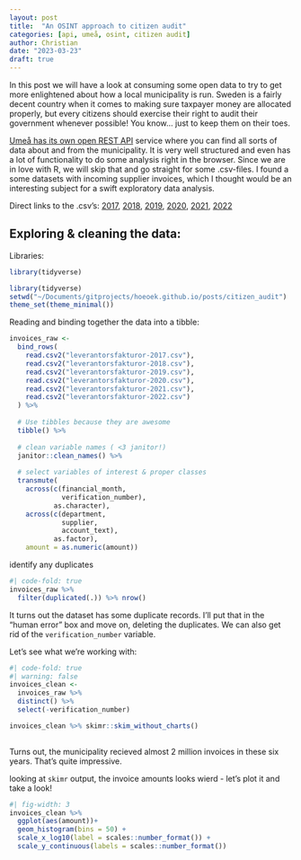 ```yaml
---
layout: post
title:  "An OSINT approach to citizen audit"
categories: [api, umeå, osint, citizen audit]
author: Christian
date: "2023-03-23"
draft: true
---
```


[](citizen.jpg){fig-align="center" width="40%"}

In this post we will have a look at consuming some open data to try to get more enlightened about how a local municipality is run. Sweden is a fairly decent country when it comes to making sure taxpayer money are allocated properly, but every citizens should exercise their right to audit their government whenever possible! You know... just to keep them on their toes.

[Umeå has its own open REST API](https://opendata.umea.se/api) service where you can find all sorts of data about and from the municipality. It is very well structured and even has a lot of functionality to do some analysis right in the browser. Since we are in love with R, we will skip that and go straight for some .csv-files. I found a some datasets with incoming supplier invoices, which I thought would be an interesting subject for a swift exploratory data analysis.

Direct links to the .csv's: [2017](https://opendata.umea.se/api/explore/v2.1/catalog/datasets/leverantorsfakturor-2017/exports/csv?lang=en&timezone=Europe%2FStockholm&use_labels=true&delimiter=%3B), [2018](https://opendata.umea.se/api/explore/v2.1/catalog/datasets/leverantorsfakturor-2018/exports/csv?lang=en&timezone=Europe%2FStockholm&use_labels=true&delimiter=%3B), [2019](https://opendata.umea.se/api/explore/v2.1/catalog/datasets/leverantorsfakturor-2019/exports/csv?lang=en&timezone=Europe%2FStockholm&use_labels=true&delimiter=%3B), [2020](https://opendata.umea.se/api/explore/v2.1/catalog/datasets/leverantorsfakturor-2020/exports/csv?lang=en&timezone=Europe%2FStockholm&use_labels=true&delimiter=%3B), [2021](https://opendata.umea.se/api/explore/v2.1/catalog/datasets/leverantorsfakturor-2021/exports/csv?lang=en&timezone=Europe%2FStockholm&use_labels=true&delimiter=%3B), [2022](https://opendata.umea.se/api/explore/v2.1/catalog/datasets/leverantorsfakturor-2022/exports/csv?lang=en&timezone=Europe%2FStockholm&use_labels=true&delimiter=%3B)

## Exploring & cleaning the data:

Libraries:

```r
library(tidyverse)
```

```r
library(tidyverse)
setwd("~/Documents/gitprojects/hoeoek.github.io/posts/citizen_audit")
theme_set(theme_minimal())
```

Reading and binding together the data into a tibble:

```r
invoices_raw <- 
  bind_rows(
    read.csv2("leverantorsfakturor-2017.csv"),
    read.csv2("leverantorsfakturor-2018.csv"),
    read.csv2("leverantorsfakturor-2019.csv"),
    read.csv2("leverantorsfakturor-2020.csv"),
    read.csv2("leverantorsfakturor-2021.csv"),
    read.csv2("leverantorsfakturor-2022.csv")
  ) %>% 
  
  # Use tibbles because they are awesome
  tibble() %>% 
  
  # clean variable names ( <3 janitor!)
  janitor::clean_names() %>% 
  
  # select variables of interest & proper classes
  transmute(
    across(c(financial_month, 
             verification_number),
           as.character),
    across(c(department,
             supplier,
             account_text), 
           as.factor),
    amount = as.numeric(amount))
```

identify any duplicates

```r
#| code-fold: true
invoices_raw %>% 
  filter(duplicated(.)) %>% nrow()
```

It turns out the dataset has some duplicate records. I'll put that in the "human error" box and move on, deleting the duplicates. We can also get rid of the `verification_number` variable.

Let's see what we're working with:

```r
#| code-fold: true
#| warning: false
invoices_clean <- 
  invoices_raw %>% 
  distinct() %>% 
  select(-verification_number)

invoices_clean %>% skimr::skim_without_charts()
  
```

Turns out, the municipality recieved almost 2 million invoices in these six years. That's quite impressive.

looking at `skimr` output, the invoice amounts looks wierd - let's plot it and take a look!

```r
#| fig-width: 3
invoices_clean %>% 
  ggplot(aes(amount))+
  geom_histogram(bins = 50) +
  scale_x_log10(label = scales::number_format()) +
  scale_y_continuous(labels = scales::number_format())
  
```
